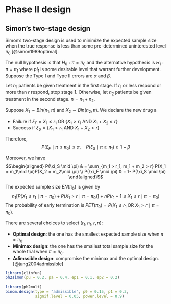 # Phase II design

## Simon's two-stage design 

Simon's two-stage design is used to minimize the expected sample size when the true response is less than some pre-determined uninterested level $\pi_0$ [@simon1989optimal]. 

The null hypothesis is that $H_0: \pi = \pi_0$ and the alternative hypothesis is $H_1: \pi = \pi_1$ where $pi_1$ is some desirable level that warrant further development. Suppose the Type I and Type II errors are $\alpha$ and $\beta$. 

Let $n_1$ patients be given treatment in the first stage. If $r_1$ or less respond or more than $r$ respond, stop stage 1. Otherwise, let $n_2$ patients be given treatment in the second stage. $n = n_1 + n_2$.

Suppose $X_1 \sim Bin(n_1, \pi)$ and $X_2 \sim Bin(n_2, \pi)$. We declare the new drug a

+ Failure if 
$\xi_F = X_1 \leq r_1 \text{ OR } \{X_1 > r_1 \text { AND } X_1 + X_2 \leq r \}$
+ Success if $\xi_S = \{X_1 > r_1 \text{ AND } X_1 + X_2 > r \}$

Therefore, 
$$
P(\xi_F \mid \pi \leq \pi_0) \leq \alpha,  \quad P(\xi_S \mid \pi \geq \pi_1) \geq 1- \beta
$$

Moreover, we have 
$$\begin{aligned}
P(\xi_S \mid \pi) & = \sum_{m_1 > r_1, m_1 + m_2 > r} P(X_1 = m_1\mid \pi)P(X_2 = m_2\mid \pi) \\
P(\xi_F \mid \pi) & = 1- P(\xi_S \mid \pi)
\end{aligned}$$

The expected sample size $EN(\pi_0)$ is given by 
$$
n_1\left[P(X_1 \leq r_1\mid \pi = \pi_0) + P(X_1 > r\mid \pi = \pi_0) \right] + nP(r_1 + 1 \leq X_1 \leq r \mid \pi = \pi_0)
$$
The probability of early termination is $PET(\pi_0) = P(X_1 \leq r_1 \text{ OR } X_1 >r\mid \pi = \pi_0)$.  

There are several choices to select $(r_1, n_1, r, n)$: 

+ **Optimal design**: the one has the smallest expected sample size when $\pi = \pi_0$.
+ **Minimax design**: the one has the smallest total sample size for the whole trial when $\pi = \pi_0$. 
+ **Adimssible design**: compromise the minimax and the optimal design. [@jung2004admissible]

```r
library(clinfun)
ph2simon(pu = 0.2, pa = 0.4, ep1 = 0.1, ep2 = 0.2)

library(ph2mult)
binom.design(type = "admissible", p0 = 0.15, p1 = 0.3, 
             signif.level = 0.05, power.level = 0.9)
```



